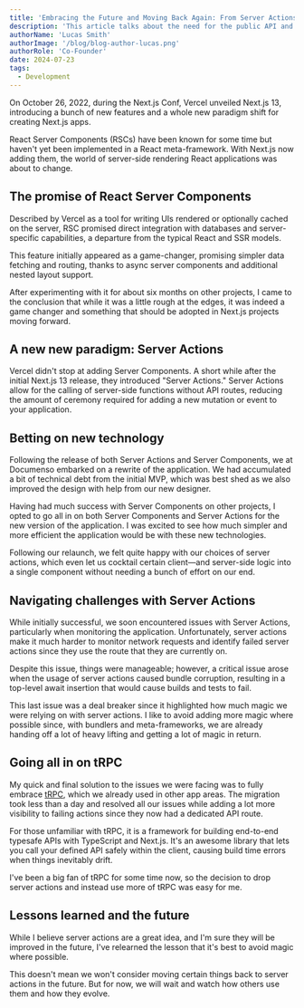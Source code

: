 ```yaml
---
title: 'Embracing the Future and Moving Back Again: From Server Actions to tRPC'
description: 'This article talks about the need for the public API and the process of building it. It also talks about the requirements, constraints, challenges and lessons learnt from building it.'
authorName: 'Lucas Smith'
authorImage: '/blog/blog-author-lucas.png'
authorRole: 'Co-Founder'
date: 2024-07-23
tags:
  - Development
---
```


On October 26, 2022, during the Next.js Conf, Vercel unveiled Next.js 13, introducing a bunch of new features and a whole new paradigm shift for creating Next.js apps.

React Server Components (RSCs) have been known for some time but haven't yet been implemented in a React meta-framework. With Next.js now adding them, the world of server-side rendering React applications was about to change.

## The promise of React Server Components

Described by Vercel as a tool for writing UIs rendered or optionally cached on the server, RSC promised direct integration with databases and server-specific capabilities, a departure from the typical React and SSR models.

This feature initially appeared as a game-changer, promising simpler data fetching and routing, thanks to async server components and additional nested layout support.

After experimenting with it for about six months on other projects, I came to the conclusion that while it was a little rough at the edges, it was indeed a game changer and something that should be adopted in Next.js projects moving forward.

## A new new paradigm: Server Actions

Vercel didn't stop at adding Server Components. A short while after the initial Next.js 13 release, they introduced "Server Actions." Server Actions allow for the calling of server-side functions without API routes, reducing the amount of ceremony required for adding a new mutation or event to your application.

## Betting on new technology

Following the release of both Server Actions and Server Components, we at Documenso embarked on a rewrite of the application. We had accumulated a bit of technical debt from the initial MVP, which was best shed as we also improved the design with help from our new designer.

Having had much success with Server Components on other projects, I opted to go all in on both Server Components and Server Actions for the new version of the application. I was excited to see how much simpler and more efficient the application would be with these new technologies.

Following our relaunch, we felt quite happy with our choices of server actions, which even let us cocktail certain client—and server-side logic into a single component without needing a bunch of effort on our end.

## Navigating challenges with Server Actions

While initially successful, we soon encountered issues with Server Actions, particularly when monitoring the application. Unfortunately, server actions make it much harder to monitor network requests and identify failed server actions since they use the route that they are currently on.

Despite this issue, things were manageable; however, a critical issue arose when the usage of server actions caused bundle corruption, resulting in a top-level await insertion that would cause builds and tests to fail.

This last issue was a deal breaker since it highlighted how much magic we were relying on with server actions. I like to avoid adding more magic where possible since, with bundlers and meta-frameworks, we are already handing off a lot of heavy lifting and getting a lot of magic in return.

## Going all in on tRPC

My quick and final solution to the issues we were facing was to fully embrace [tRPC](https://trpc.io/), which we already used in other app areas. The migration took less than a day and resolved all our issues while adding a lot more visibility to failing actions since they now had a dedicated API route.

For those unfamiliar with tRPC, it is a framework for building end-to-end typesafe APIs with TypeScript and Next.js. It's an awesome library that lets you call your defined API safely within the client, causing build time errors when things inevitably drift.

I've been a big fan of tRPC for some time now, so the decision to drop server actions and instead use more of tRPC was easy for me.

## Lessons learned and the future

While I believe server actions are a great idea, and I'm sure they will be improved in the future, I've relearned the lesson that it's best to avoid magic where possible.

This doesn't mean we won't consider moving certain things back to server actions in the future. But for now, we will wait and watch how others use them and how they evolve.
